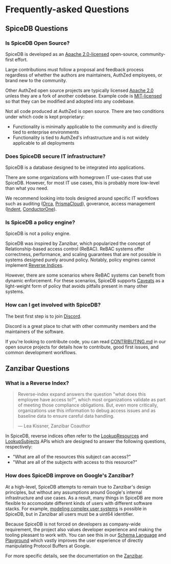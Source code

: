 # Frequently-asked Questions

## SpiceDB Questions

### Is SpiceDB Open Source?

SpiceDB is developed as an [Apache 2.0-licensed][apache] open-source, community-first effort.

Large contributions must follow a proposal and feedback process regardless of whether the authors are maintainers, AuthZed employees, or brand new to the community.

Other AuthZed open source projects are typically licensed [Apache 2.0][apache] unless they are a fork of another codebase.
Example code is [MIT-licensed][mit] so that they can be modified and adopted into any codebase.

Not all code produced at AuthZed is open source.
There are two conditions under which code is kept proprietary:

- Functionality is minimally applicable to the community and is directly tied to enterprise environments
- Functionality is tied to AuthZed's infrastructure and is not widely applicable to all deployments

[apache]: https://www.tldrlegal.com/license/apache-license-2-0-apache-2-0
[mit]: https://www.tldrlegal.com/license/mit-license

### Does SpiceDB secure IT infrastructure?

SpiceDB is a database designed to be integrated into applications.

There are some organizations with homegrown IT use-cases that use SpiceDB.
However, for most IT use cases, this is probably more low-level than what you need.

We recommend looking into tools designed around specific IT workflows such as auditing ([Orca], [PrismaCloud]), goverance, access management ([Indent], [ConductorOne]).

[Orca]: https://orca.security/platform/cloud-security-posture-management-cspm/
[PrismaCloud]: https://www.paloaltonetworks.com/prisma/cloud
[Indent]: https://indent.com
[ConductorOne]: https://conductorone.com

### Is SpiceDB a policy engine?

SpiceDB is not a policy engine.

SpiceDB was inspired by Zanzibar, which popularized the concept of Relationship-based access control (ReBAC).
ReBAC systems offer correctness, performance, and scaling guarantees that are not possible in systems designed purely around policy.
Notably, policy engines cannot implement [Reverse Indices].

However, there are some scenarios where ReBAC systems can benefit from dynamic enforcement.
For these scenarios, SpiceDB supports [Caveats] as a light-weight form of policy that avoids pitfalls present in many other systems.

[Reverse Indices]: #what-is-a-reverse-index
[caveats]: ../concepts/caveats

### How can I get involved with SpiceDB?

The best first step is to join [Discord].

Discord is a great place to chat with other community members and the maintainers of the software.

If you're looking to contribute code, you can read [CONTRIBUTING.md] in our open source projects for details how to contribute, good first issues, and common development workflows.

[Discord]: https://discord.gg/spicedb
[CONTRIBUTING.md]: https://github.com/authzed/spicedb/blob/main/CONTRIBUTING.md

## Zanzibar Questions

### What is a Reverse Index?

>Reverse-index expand answers the question "what does this employee have access to?", which most organizations validate as part of meeting those compliance obligations.
>But, even more critically, organizations use this information to debug access issues and as baseline data to ensure careful data handling.
>
> — Lea Kissner, Zanzibar Coauthor

In SpiceDB, reverse indices often refer to the [LookupResources] and [LookupSubjects] APIs which are designed to answer the following questions, respectively:

- "What are all of the resources this subject can access?"
- "What are all of the subjects with access to this resource?"

[LookupResources]: https://buf.build/authzed/api/docs/main:authzed.api.v1#authzed.api.v1.PermissionsService.LookupResources
[LookupSubjects]: https://buf.build/authzed/api/docs/main:authzed.api.v1#authzed.api.v1.PermissionsService.LookupSubjects

### How does SpiceDB improve on Google's Zanzibar?

At a high-level, SpiceDB attempts to remain true to Zanzibar's design principles, but without any assumptions around Google's internal infrastructure and use cases.
As a result, many things in SpiceDB are more flexible to accomodate different kinds of users with different software stacks.
For example, [modeling complex user systems][model-users] is possible in SpiceDB, but in Zanzibar all users must be a uint64 identifier.

Because SpiceDB is not forced on developers as company-wide requirement, the project also values developer experience and making the tooling pleasant to work with.
You can see this in our [Schema Language] and [Playground] which vastly improves the user experience of directly manipulating Protocol Buffers at Google.

For more specific details, see the documentation on the [Zanzibar][z-diff].

[model-users]: ../modeling/representing-users
[Schema Language]: ../concepts/schema
[Playground]: https://play.authzed.com
[z-diff]: ../concepts/zanzibar#differences-with-spicedb
